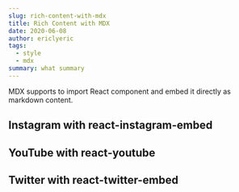 ```yaml
---
slug: rich-content-with-mdx
title: Rich Content with MDX
date: 2020-06-08
author: ericlyeric
tags:
  - style
  - mdx
summary: what summary
---
```


MDX supports to import React component and embed it directly as markdown content.

## Instagram with react-instagram-embed

<p>
  <InstagramEmbed url="https://instagr.am/p/Zw9o4/" maxWidth={320} hideCaption={true} />
</p>

## YouTube with react-youtube

<p>
  <YouTube videoId={'2g811Eo7K8U'} containerClassName={'youtube-container'} />
</p>

## Twitter with react-twitter-embed

<p>
  <TwitterTweetEmbed tweetId={'933354946111705097'} />
</p>
